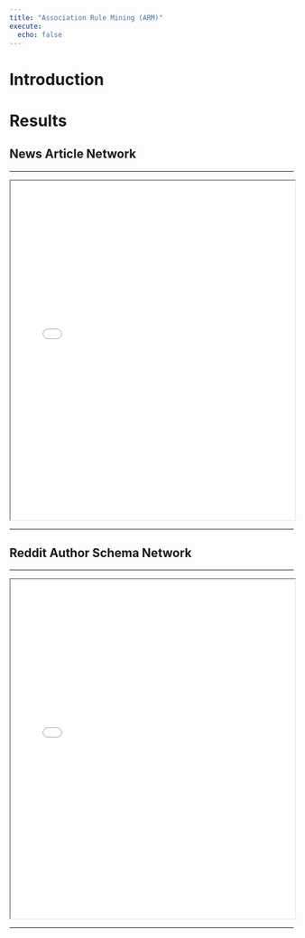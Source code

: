 ```yaml
---
title: "Association Rule Mining (ARM)"
execute:
  echo: false
---
```


# Introduction

# Results

## News Article Network

---

```{=html}
<iframe src="images/arm/newsapi_network.html" width="100%" height="600px"></iframe>
```

---

## Reddit Author Schema Network

---

```{=html}
<iframe src="images/arm/reddit_network.html" width="100%" height="600px"></iframe>
```

---





